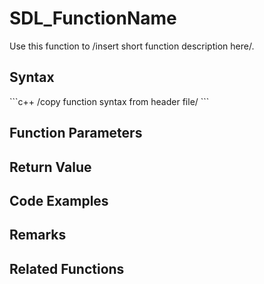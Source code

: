 <!-- pragma section-numbers off -->
<!-- pragma disable-camelcase -->

= SDL_FunctionName =

Use this function to /insert short function description here/.


== Syntax ==
```c++
/copy function syntax from header file/
```
== Function Parameters ==

== Return Value ==

== Code Examples ==

== Remarks ==

== Related Functions ==
